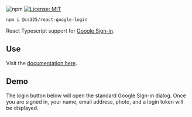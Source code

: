 

![npm](https://img.shields.io/npm/v/@cs125/react-google-login)
[![License: MIT](https://img.shields.io/badge/License-MIT-yellow.svg)](https://opensource.org/licenses/MIT)

```sh id=install
npm i @cs125/react-google-login
```

<Lead>

React Typescript support for [Google Sign-in](https://developers.google.com/identity/sign-in/web/sign-in).

</Lead>

## Use

Visit the [documentation here](https://github.com/cs125-illinois/react-google-login).

## Demo

The login button below will open the standard Google Sign-in dialog.
Once you are signed in, your name, email address, photo, and a login token will be displayed.

<div style={{ marginBottom: 8 }}>
<LoginButton />
</div>

<WithUser />
